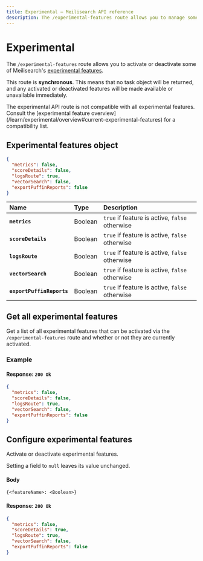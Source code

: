 ```yaml
---
title: Experimental — Meilisearch API reference
description: The /experimental-features route allows you to manage some of Meilisearch's experimental features.
---
```


# Experimental

The `/experimental-features` route allows you to activate or deactivate some of Meilisearch's [experimental features](/learn/experimental/overview).

This route is **synchronous**. This means that no task object will be returned, and any activated or deactivated features will be made available or unavailable immediately.

<Capsule intent="danger">
The experimental API route is not compatible with all experimental features. Consult the [experimental feature overview](/learn/experimental/overview#current-experimental-features) for a compatibility list.
</Capsule>

## Experimental features object

```json
{
  "metrics": false,
  "scoreDetails": false,
  "logsRoute": true,
  "vectorSearch": false,
  "exportPuffinReports": false
}
```

| Name                      | Type    | Description                                                               |
| :------------------------ | :------ | :--------------------------------------------- |
| **`metrics`**             | Boolean | `true` if feature is active, `false` otherwise |
| **`scoreDetails`**        | Boolean | `true` if feature is active, `false` otherwise |
| **`logsRoute`**           | Boolean | `true` if feature is active, `false` otherwise |
| **`vectorSearch`**        | Boolean | `true` if feature is active, `false` otherwise |
| **`exportPuffinReports`** | Boolean | `true` if feature is active, `false` otherwise |

## Get all experimental features

<RouteHighlighter method="GET" route="/experimental-features"/>

Get a list of all experimental features that can be activated via the `/experimental-features` route and whether or not they are currently activated.

### Example

<CodeSamples id="get_experimental_features_1" />

#### Response: `200 Ok`

```json
{
  "metrics": false,
  "scoreDetails": false,
  "logsRoute": true,
  "vectorSearch": false,
  "exportPuffinReports": false
}
```

## Configure experimental features

<RouteHighlighter method="PATCH" route="/experimental-features"/>

Activate or deactivate experimental features.

<CodeSamples id="update_experimental_features_1" />

Setting a field to `null` leaves its value unchanged.

#### Body

```
{<featureName>: <Boolean>}
```

#### Response: `200 Ok`

```json
{
  "metrics": false,
  "scoreDetails": true,
  "logsRoute": true,
  "vectorSearch": false,
  "exportPuffinReports": false
}
```
